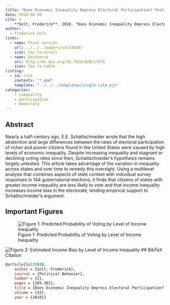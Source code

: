 ```yaml
---
title: "Does Economic Inequality Depress Electoral Participation? Testing the Schattschneider Hypothesis"
date: 2010-06-30
cite: >
    **Solt, Frederick**. 2010. "Does Economic Inequality Depress Electoral Participation? Testing the Schattschneider Hypothesis." _Political Behavior_ 32(2):285-301.
author:
  - Frederick Solt
links:
  - name: Final version
    url: ../../../papers/solt2010/
    icon: fas fa-scroll
  - name: Dataverse
    url: http://dx.doi.org/10.7910/DVN/27475
    icon: fas fa-table
listing:
  - id: cite
    contents: "*.qmd"
    template: "../../../templates/single-cite.ejs"
categories:
    - inequality
    - participation
    - democracy
---
```


:::{#cite}
:::

## Abstract
Nearly a half-century ago, E.E. Schattschneider wrote that the high abstention and large differences between the rates of electoral participation of richer and poorer citizens found in the United States were caused by high levels of economic inequality. Despite increasing inequality and stagnant or declining voting rates since then, Schattschneider&rsquo;s hypothesis remains largely untested. This article takes advantage of the variation in inequality across states and over time to remedy this oversight. Using a multilevel analysis that combines aspects of state context with individual survey responses in 144 gubernatorial elections, it finds that citizens of states with greater income inequality are less likely to vote and that income inequality increases income bias in the electorate, lending empirical support to Schattschneider's argument.

## Important Figures

![Figure 1: Predicted Probability of Voting by Level of Income Inequality](figure1.png)

![Figure 2: Estimated Income Bias by Level of Income Inequality](figure2.png)
## BibTeX Citation

```bibtex
@article{Solt2010,
	author = {Solt, Frederick},
	journal = {Political Behavior},
	number = {2},
	pages = {285-301},
	title = {Does Economic Inequality Depress Electoral Participation? Testing the Schattschneider Hypothesis},
	volume = {32},
	year = {2010}}
```